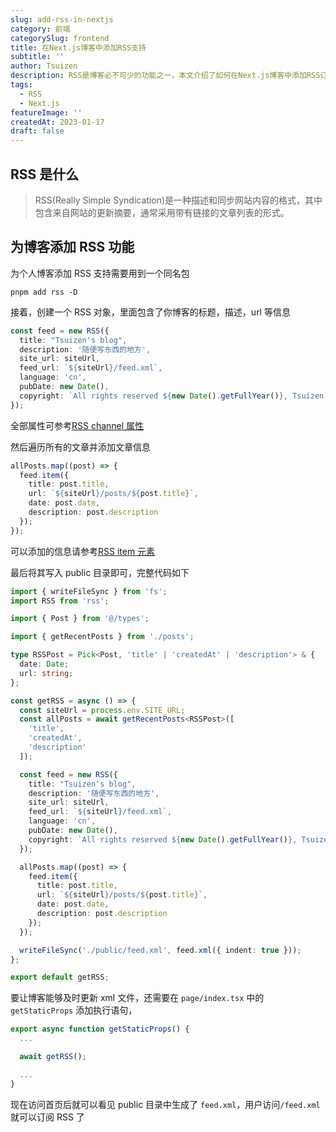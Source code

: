 ```yaml
---
slug: add-rss-in-nextjs
category: 前端
categorySlug: frontend
title: 在Next.js博客中添加RSS支持
subtitle: ''
author: Tsuizen
description: RSS是博客必不可少的功能之一，本文介绍了如何在Next.js博客中添加RSS订阅功能
tags:
  - RSS
  - Next.js
featureImage: ''
createdAt: 2023-01-17
draft: false
---
```


## RSS 是什么

> RSS(Really Simple Syndication)是一种描述和同步网站内容的格式，其中包含来自网站的更新摘要，通常采用带有链接的文章列表的形式。

## 为博客添加 RSS 功能

为个人博客添加 RSS 支持需要用到一个同名包

```shell
pnpm add rss -D
```

接着，创建一个 RSS 对象，里面包含了你博客的标题，描述，url 等信息

```typescript
const feed = new RSS({
  title: "Tsuizen's blog",
  description: '随便写东西的地方',
  site_url: siteUrl,
  feed_url: `${siteUrl}/feed.xml`,
  language: 'cn',
  pubDate: new Date(),
  copyright: `All rights reserved ${new Date().getFullYear()}, Tsuizen`
});
```

全部属性可参考[RSS channel 属性](https://www.runoob.com/rss/rss-channel.html)

然后遍历所有的文章并添加文章信息

```typescript
allPosts.map((post) => {
  feed.item({
    title: post.title,
    url: `${siteUrl}/posts/${post.title}`,
    date: post.date,
    description: post.description
  });
});
```

可以添加的信息请参考[RSS item 元素](https://www.runoob.com/rss/rss-item.html)

最后将其写入 public 目录即可，完整代码如下

```typescript
import { writeFileSync } from 'fs';
import RSS from 'rss';

import { Post } from '@/types';

import { getRecentPosts } from './posts';

type RSSPost = Pick<Post, 'title' | 'createdAt' | 'description'> & {
  date: Date;
  url: string;
};

const getRSS = async () => {
  const siteUrl = process.env.SITE_URL;
  const allPosts = await getRecentPosts<RSSPost>([
    'title',
    'createdAt',
    'description'
  ]);

  const feed = new RSS({
    title: "Tsuizen's blog",
    description: '随便写东西的地方',
    site_url: siteUrl,
    feed_url: `${siteUrl}/feed.xml`,
    language: 'cn',
    pubDate: new Date(),
    copyright: `All rights reserved ${new Date().getFullYear()}, Tsuizen`
  });

  allPosts.map((post) => {
    feed.item({
      title: post.title,
      url: `${siteUrl}/posts/${post.title}`,
      date: post.date,
      description: post.description
    });
  });

  writeFileSync('./public/feed.xml', feed.xml({ indent: true }));
};

export default getRSS;
```

要让博客能够及时更新 xml 文件，还需要在 `page/index.tsx` 中的 `getStaticProps` 添加执行语句，

```typescript
export async function getStaticProps() {
  ...

  await getRSS();

  ...
}
```

现在访问首页后就可以看见 public 目录中生成了 `feed.xml`，用户访问`/feed.xml`就可以订阅 RSS 了
